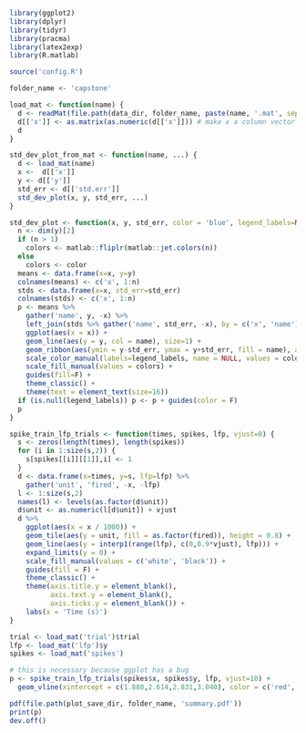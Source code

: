 ```r
library(ggplot2)
library(dplyr)
library(tidyr)
library(pracma)
library(latex2exp)
library(R.matlab)

source('config.R')
```

```r
folder_name <- 'capstone'

load_mat <- function(name) {
  d <- readMat(file.path(data_dir, folder_name, paste(name, '.mat', sep = '')))
  d[['x']] <- as.matrix(as.numeric(d[['x']])) # make x a column vector
  d
}

std_dev_plot_from_mat <- function(name, ...) {
  d <- load_mat(name)
  x <-  d[['x']]
  y <- d[['y']]
  std_err <- d[['std.err']]
  std_dev_plot(x, y, std_err, ...)
}

std_dev_plot <- function(x, y, std_err, color = 'blue', legend_labels=NULL) {
  n <- dim(y)[2]
  if (n > 1)
    colors <- matlab::fliplr(matlab::jet.colors(n))
  else
    colors <- color
  means <- data.frame(x=x, y=y)
  colnames(means) <- c('x', 1:n)
  stds <- data.frame(x=x, std_err=std_err)
  colnames(stds) <- c('x', 1:n)
  p <- means %>% 
    gather('name', y, -x) %>%
    left_join(stds %>% gather('name', std_err, -x), by = c('x', 'name')) %>%
    ggplot(aes(x = x)) +
    geom_line(aes(y = y, col = name), size=1) +
    geom_ribbon(aes(ymin = y-std_err, ymax = y+std_err, fill = name), alpha=0.2) +
    scale_color_manual(labels=legend_labels, name = NULL, values = colors) +
    scale_fill_manual(values = colors) +
    guides(fill=F) +
    theme_classic() +
    theme(text = element_text(size=16))
  if (is.null(legend_labels)) p <- p + guides(color = F)
  p
}

spike_train_lfp_trials <- function(times, spikes, lfp, vjust=0) {
  s <- zeros(length(times), length(spikes))
  for (i in 1:size(s,2)) {
    s[spikes[[i]][[1]],i] <- 1
  }
  d <- data.frame(x=times, y=s, lfp=lfp) %>%
    gather('unit', 'fired', -x, -lfp) 
  l <- 1:size(s,2)
  names(l) <- levels(as.factor(d$unit))
  d$unit <- as.numeric(l[d$unit]) + vjust
  d %>% 
    ggplot(aes(x = x / 1000)) + 
    geom_tile(aes(y = unit, fill = as.factor(fired)), height = 0.8) +
    geom_line(aes(y = interp1(range(lfp), c(0,0.9*vjust), lfp))) +
    expand_limits(y = 0) +
    scale_fill_manual(values = c('white', 'black')) +
    guides(fill = F) +
    theme_classic() +
    theme(axis.title.y = element_blank(),
          axis.text.y = element_blank(), 
          axis.ticks.y = element_blank()) +
    labs(x = 'Time (s)')
}
```


```r
trial <- load_mat('trial')$trial
lfp <- load_mat('lfp')$y
spikes <- load_mat('spikes')

# this is necessary because ggplot has a bug
p <- spike_train_lfp_trials(spikes$x, spikes$y, lfp, vjust=10) + 
  geom_vline(xintercept = c(1.880,2.614,2.831,3.040), color = c('red', 'green', 'blue', 'purple'))

pdf(file.path(plot_save_dir, folder_name, 'summary.pdf'))
print(p)
dev.off()
```

